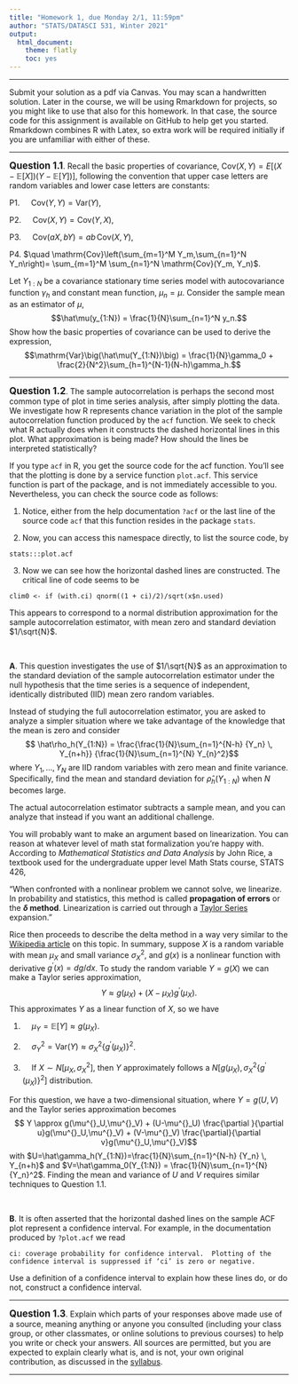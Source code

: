 ```yaml
---
title: "Homework 1, due Monday 2/1, 11:59pm"
author: "STATS/DATASCI 531, Winter 2021"
output:
  html_document:
    theme: flatly
    toc: yes
---
```


\newcommand\prob{\mathbb{P}}
\newcommand\E{\mathbb{E}}
\newcommand\var{\mathrm{Var}}
\newcommand\cov{\mathrm{Cov}}

-----------

Submit your solution as a pdf via Canvas. You may scan a handwritten solution. Later in the course, we will be using Rmarkdown for projects, so you might like to use that also for this homework. In that case, the source code for this assignment is available on GitHub to help get you started. Rmarkdown combines R with Latex, so extra work will be required initially if you are unfamiliar with either of these. 

--------



**<big>Question 1.1</big>**. Recall the basic properties of covariance, $\cov(X,Y) = E\big[(X-\E[X])(Y-\E[Y])\big]$, following the convention that upper case letters are random variables and lower case letters are constants:

P1. $\quad \cov(Y,Y)= \var(Y)$,

P2. $\quad \cov(X,Y)=\cov(Y,X)$,

P3. $\quad \cov(aX,bY)= ab\,\cov(X,Y)$,

P4. $\quad \cov\left(\sum_{m=1}^M Y_m,\sum_{n=1}^N Y_n\right)= \sum_{m=1}^M \sum_{n=1}^N \cov(Y_m, Y_n)$.

Let $Y_{1:N}$ be a covariance stationary time series model with autocovariance function $\gamma_h$ and constant mean function, $\mu_n=\mu$. Consider the sample mean as an estimator of $\mu$,
$$\hat\mu(y_{1:N}) = \frac{1}{N}\sum_{n=1}^N y_n.$$
Show how the basic properties of covariance can be used to derive the expression,
$$\var\big(\hat\mu(Y_{1:N})\big) = \frac{1}{N}\gamma_0 + \frac{2}{N^2}\sum_{h=1}^{N-1}(N-h)\gamma_h.$$


-------------------

**<big>Question 1.2</big>**.  The sample autocorrelation is perhaps the second most common type of plot in time series analysis, after simply plotting the data. We investigate how R represents chance variation in the plot of the sample autocorrelation function produced by the `acf` function.  We seek to check what R actually does when it constructs the dashed horizontal lines in this plot. What approximation is being made? How should the lines be interpreted statistically?

If you type `acf` in R, you get the source code for the acf function. You'll see that the plotting is done by a service function `plot.acf`. This service function is part of the package, and is not immediately accessible to you. Nevertheless, you can check the source code as follows:

1.  Notice, either from the help documentation `?acf` or the last line of the source code `acf` that this function resides in the package `stats`.

2. Now, you can access this namespace directly, to list the source code, by
```
stats:::plot.acf
```

3. Now we can see how the horizontal dashed lines are constructed. The critical line of code seems to be
```
clim0 <- if (with.ci) qnorm((1 + ci)/2)/sqrt(x$n.used)
```
This appears to correspond to a normal distribution approximation for the sample autocorrelation estimator, with mean zero and standard deviation $1/\sqrt{N}$.

<br>

**A**. This question investigates the use of $1/\sqrt{N}$ as an approximation to the standard deviation of the sample autocorrelation estimator under the null hypothesis that the time series is a sequence of independent, identically distributed (IID) mean zero random variables. 

Instead of studying the full autocorrelation estimator, you are asked to analyze a simpler situation where we take advantage of the knowledge that the mean is zero and consider
$$ \hat\rho_h(Y_{1:N}) = \frac{\frac{1}{N}\sum_{n=1}^{N-h} {Y_n} \, Y_{n+h}}
{\frac{1}{N}\sum_{n=1}^{N} Y_{n}^2}$$
where $Y_1,\dots,Y_N$ are IID random variables with zero mean and finite variance. Specifically, find the mean and standard deviation for $\hat\rho_h(Y_{1:N})$ when $N$ becomes large.

The actual autocorrelation estimator subtracts a sample mean, and you can analyze that instead if you want an additional challenge. 

You will probably want to make an argument based on linearization. You can reason at whatever level of math stat formalization you're happy with. According to  *Mathematical Statistics and Data Analysis* by John Rice, a textbook used for the undergraduate upper level Math Stats course, STATS 426,

"When confronted with a nonlinear problem we cannot solve, we linearize. In probability and statistics, this method is called **propagation of errors** or the **$\delta$ method**. Linearization is carried out through a [Taylor Series](https://en.wikipedia.org/wiki/Taylor_series) expansion."

Rice then proceeds to describe the delta method in a way very similar to the [Wikipedia article](https://en.wikipedia.org/wiki/Delta_method) on this topic. In summary, suppose $X$ is a random variable with mean $\mu^{}_X$ and small variance $\sigma^2_X$, and $g(x)$ is a nonlinear function with derivative $g^\prime(x)=dg/dx$. To study the random variable $Y=g(X)$ we can make a Taylor series approximation,
$$ Y \approx g(\mu^{}_X) + (X-\mu^{}_X) g^\prime(\mu^{}_X).$$
This approximates $Y$ as a linear function of $X$, so we have

1.  $\quad \mu^{}_Y = \E[Y]\approx g(\mu^{}_X)$.

2.  $\quad \sigma^2_Y = \var(Y) \approx \sigma^2_X \big\{g^\prime(\mu^{}_X)\big\}^2$.

3. $\quad$If $X\sim N\big[\mu^{}_X,\sigma_X^2\big]$, then $Y$ approximately follows a $N\big[g(\mu^{}_X), \sigma^2_X \big\{g^\prime(\mu^{}_X)\big\}^2\big]$ distribution.

For this question, we have a two-dimensional situation, where $Y=g(U,V)$ and the Taylor series approximation becomes
$$ Y \approx g(\mu^{}_U,\mu^{}_V) + (U-\mu^{}_U) \frac{\partial }{\partial u}g(\mu^{}_U,\mu^{}_V) + (V-\mu^{}_V) \frac{\partial}{\partial v}g(\mu^{}_U,\mu^{}_V)$$
with $U=\hat\gamma_h(Y_{1:N})=\frac{1}{N}\sum_{n=1}^{N-h} {Y_n} \, Y_{n+h}$ and $V=\hat\gamma_0(Y_{1:N}) = \frac{1}{N}\sum_{n=1}^{N} {Y_n}^2$. Finding the mean and variance of $U$ and $V$ requires similar techniques to Question 1.1.

<br>

**B**. It is often asserted that the horizontal dashed lines on the sample ACF plot represent a confidence interval. For example, in the documentation produced by `?plot.acf` we read

```
ci: coverage probability for confidence interval.  Plotting of the confidence interval is suppressed if ‘ci’ is zero or negative.
```

Use a definition of a confidence interval to explain how these lines do, or do not, construct a confidence interval. 

------------

**<big>Question 1.3</big>**. Explain which parts of your responses above made use of a source, meaning anything or anyone you consulted (including your class group, or other classmates, or online solutions to previous courses) to help you write or check your answers. All sources are permitted, but you are expected to explain clearly what is, and is not, your own original contribution, as discussed in the [syllabus](../syllabus.html).

------------
